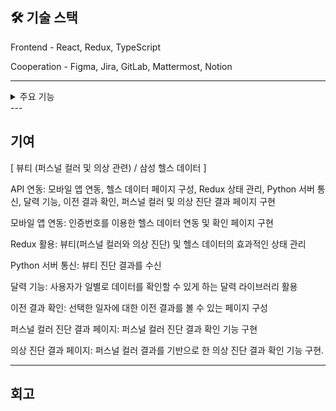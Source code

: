 ## 🛠 기술 스택

Frontend - React, Redux, TypeScript

Cooperation - Figma, Jira, GitLab, Mattermost, Notion

---

<details>
<summary>주요 기능 </summary>

카메라 기능을 활용: 얼굴인식 회원가입/로그인

사용자가 설정한 위치 기반으로 실시간 BUS 및 날씨 정보 제공

카메라 기능을 통한 사용자의 퍼스널 컬러 진단 및 진단 결과를 토대로 의상 컬러 진단

삼성 헬스와의 연동을 통한 삼성 헬스 데이터 제공

</details>
---

## 기여

[ 뷰티 (퍼스널 컬러 및 의상 관련) / 삼성 헬스 데이터 ]

API 연동: 모바일 앱 연동, 헬스 데이터 페이지 구성, Redux 상태 관리, Python 서버 통신, 달력 기능, 이전 결과 확인, 퍼스널 컬러 및 의상 진단 결과 페이지 구현

모바일 앱 연동: 인증번호를 이용한 헬스 데이터 연동 및 확인 페이지 구현

Redux 활용: 뷰티(퍼스널 컬러와 의상 진단) 및 헬스 데이터의 효과적인 상태 관리

Python 서버 통신: 뷰티 진단 결과를 수신

달력 기능: 사용자가 일별로 데이터를 확인할 수 있게 하는 달력 라이브러리 활용

이전 결과 확인: 선택한 일자에 대한 이전 결과를 볼 수 있는 페이지 구성

퍼스널 컬러 진단 결과 페이지: 퍼스널 컬러 진단 결과 확인 기능 구현

의상 진단 결과 페이지: 퍼스널 컬러 결과를 기반으로 한 의상 진단 결과 확인 기능 구현.

---

## 회고